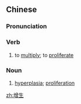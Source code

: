 ==Chinese==
{{zh-forms}}
{{wikipedia|lang=zh}}

===Pronunciation===
{{zh-pron
|m=zēngshēng
|c=zang1 sang1
|mn=qz:chng-sng/tw,xm,zz:cheng-seng
|cat=v,n
}}

===Verb===
{{zh-verb}}

# to [[multiply]]; to [[proliferate]]

===Noun===
{{zh-noun}}

# {{lb|zh|pathology}} [[hyperplasia]]; [[proliferation]]

[[zh:增生]]
